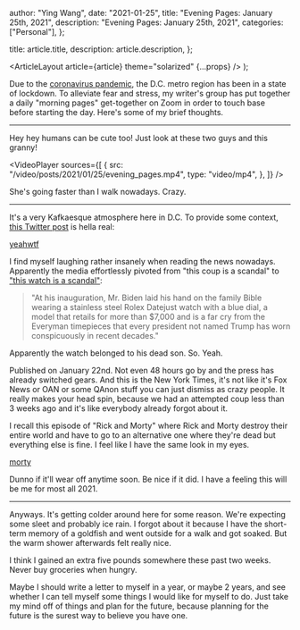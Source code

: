 
  author: "Ying Wang",
  date: "2021-01-25",
  title: "Evening Pages: January 25th, 2021",
  description: "Evening Pages: January 25th, 2021",
  categories: ["Personal"],
};

  title: article.title,
  description: article.description,
};

  <ArticleLayout article={article} theme="solarized" {...props} />
);

Due to the [coronavirus
pandemic](https://en.wikipedia.org/wiki/2019-20_coronavirus_pandemic), the D.C.
metro region has been in a state of lockdown. To alleviate fear and stress, my
writer's group has put together a daily "morning pages" get-together on Zoom in
order to touch base before starting the day. Here's some of my brief thoughts.

---

Hey hey humans can be cute too! Just look at these two guys and this granny!

<VideoPlayer
  sources={[
    {
      src: "/video/posts/2021/01/25/evening_pages.mp4",
      type: "video/mp4",
    },
  ]}
/>

She's going faster than I walk nowadays. Crazy.

---

It's a very Kafkaesque atmosphere here in D.C. To provide some context, [this
Twitter post](https://twitter.com/dgleick/status/1348058618684440577) is hella
real:

[yeahwtf](/img/posts/2021/01/25/evening_pages.png)

I find myself laughing rather insanely when reading the news nowadays.
Apparently the media effortlessly pivoted from "this coup is a scandal" to
["this watch is a
scandal"](https://www.nytimes.com/2021/01/22/fashion/mens-style/rolex-biden.html):

> "At his inauguration, Mr. Biden laid his hand on the family Bible wearing a
> stainless steel Rolex Datejust watch with a blue dial, a model that retails
> for more than $7,000 and is a far cry from the Everyman timepieces that every
> president not named Trump has worn conspicuously in recent decades."

Apparently the watch belonged to his dead son. So. Yeah.

Published on January 22nd. Not even 48 hours go by and the press has already
switched gears. And this is the New York Times, it's not like it's Fox News or
OAN or some QAnon stuff you can just dismiss as crazy people. It really makes
your head spin, because we had an attempted coup less than 3 weeks ago and it's
like everybody already forgot about it.

I recall this episode of "Rick and Morty" where Rick and Morty destroy their
entire world and have to go to an alternative one where they're dead but
everything else is fine. I feel like I have the same look in my eyes.

[morty](/img/posts/2021/01/25/evening_pages_2.png)

Dunno if it'll wear off anytime soon. Be nice if it did. I have a feeling this
will be me for most all 2021.

---

Anyways. It's getting colder around here for some reason. We're expecting some
sleet and probably ice rain. I forgot about it because I have the short-term
memory of a goldfish and went outside for a walk and got soaked. But the warm
shower afterwards felt really nice.

I think I gained an extra five pounds somewhere these past two weeks. Never buy
groceries when hungry.

Maybe I should write a letter to myself in a year, or maybe 2 years, and see
whether I can tell myself some things I would like for myself to do. Just take
my mind off of things and plan for the future, because planning for the future
is the surest way to believe you have one.
